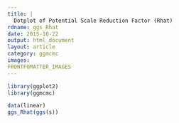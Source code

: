 ```yaml
---
title: |
  Dotplot of Potential Scale Reduction Factor (Rhat)
rdname: ggs_Rhat
date: 2015-10-22
output: html_document
layout: article
category: ggmcmc
images:
FRONTFOMATTER_IMAGES
---
```


```r
library(ggplot2)
library(ggmcmc)
```

```r
data(linear)
ggs_Rhat(ggs(s))



```
